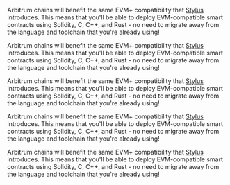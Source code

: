 Arbitrum chains will benefit the same EVM+ compatibility that [Stylus](https://offchain.medium.com/hello-stylus-6b18fecc3a22) introduces. This means that you'll be able to deploy EVM-compatible smart contracts using Solidity, C, C++, and Rust - no need to migrate away from the language and toolchain that you're already using!

Arbitrum chains will benefit the same EVM+ compatibility that [Stylus](https://offchain.medium.com/hello-stylus-6b18fecc3a22) introduces. This means that you'll be able to deploy EVM-compatible smart contracts using Solidity, C, C++, and Rust - no need to migrate away from the language and toolchain that you're already using!

Arbitrum chains will benefit the same EVM+ compatibility that [Stylus](https://offchain.medium.com/hello-stylus-6b18fecc3a22) introduces. This means that you'll be able to deploy EVM-compatible smart contracts using Solidity, C, C++, and Rust - no need to migrate away from the language and toolchain that you're already using!

Arbitrum chains will benefit the same EVM+ compatibility that [Stylus](https://offchain.medium.com/hello-stylus-6b18fecc3a22) introduces. This means that you'll be able to deploy EVM-compatible smart contracts using Solidity, C, C++, and Rust - no need to migrate away from the language and toolchain that you're already using!

Arbitrum chains will benefit the same EVM+ compatibility that [Stylus](https://offchain.medium.com/hello-stylus-6b18fecc3a22) introduces. This means that you'll be able to deploy EVM-compatible smart contracts using Solidity, C, C++, and Rust - no need to migrate away from the language and toolchain that you're already using!
